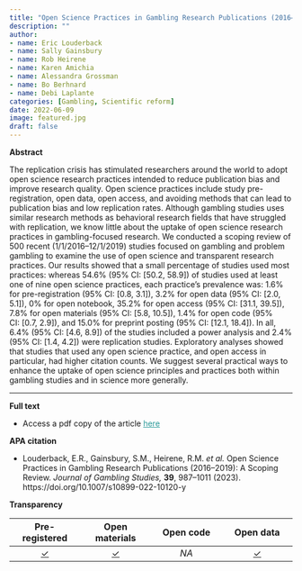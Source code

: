 ```yaml
---
title: "Open Science Practices in Gambling Research Publications (2016–2019): A Scoping Review"
description: ""
author:
- name: Eric Louderback
- name: Sally Gainsbury
- name: Rob Heirene
- name: Karen Amichia
- name: Alessandra Grossman
- name: Bo Berhnard
- name: Debi Laplante
categories: [Gambling, Scientific reform]
date: 2022-06-09
image: featured.jpg
draft: false
---
```


**Abstract**

The replication crisis has stimulated researchers around the world to adopt open science research practices intended to reduce publication bias and improve research quality. Open science practices include study pre-registration, open data, open access, and avoiding methods that can lead to publication bias and low replication rates. Although gambling studies uses similar research methods as behavioral research fields that have struggled with replication, we know little about the uptake of open science research practices in gambling-focused research. We conducted a scoping review of 500 recent (1/1/2016--12/1/2019) studies focused on gambling and problem gambling to examine the use of open science and transparent research practices. Our results showed that a small percentage of studies used most practices: whereas 54.6% (95% CI: \[50.2, 58.9\]) of studies used at least one of nine open science practices, each practice's prevalence was: 1.6% for pre-registration (95% CI: \[0.8, 3.1\]), 3.2% for open data (95% CI: \[2.0, 5.1\]), 0% for open notebook, 35.2% for open access (95% CI: \[31.1, 39.5\]), 7.8% for open materials (95% CI: \[5.8, 10.5\]), 1.4% for open code (95% CI: \[0.7, 2.9\]), and 15.0% for preprint posting (95% CI: \[12.1, 18.4\]). In all, 6.4% (95% CI: \[4.6, 8.9\]) of the studies included a power analysis and 2.4% (95% CI: \[1.4, 4.2\]) were replication studies. Exploratory analyses showed that studies that used any open science practice, and open access in particular, had higher citation counts. We suggest several practical ways to enhance the uptake of open science principles and practices both within gambling studies and in science more generally.

------------------------------------------------------------------------

**Full text**

-   Access a pdf copy of the article [here](2022-open-science-scoping-review-Louderback-Heirene.pdf.pdf){style="color: #289998"}

**APA citation**

-   Louderback, E.R., Gainsbury, S.M., Heirene, R.M. *et al.* Open Science Practices in Gambling Research Publications (2016--2019): A Scoping Review. *Journal of Gambling Studies,* **39**, 987--1011 (2023). https://doi.org/10.1007/s10899-022-10120-y

**Transparency**

|    **Pre-registered**     |    **Open materials**     | **Open code** |             **Open data**             |
|:----------------:|:----------------:|:----------------:|:----------------:|
| [✓](https://osf.io/d5wgn) | [✓](https://osf.io/ke3jg) |     *NA*      | [✓](https://osf.io/xw7gf/?view_only=) |
